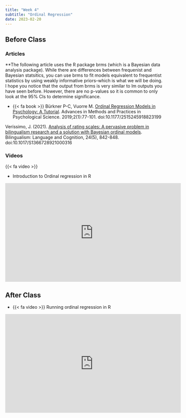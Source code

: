 ```yaml
---
title: "Week 4"
subtitle: "Ordinal Regression"
date: 2023-02-20
---
```


## Before Class

### Articles

**The following article uses the R package brms (which is a Bayesian data analysis package). While there are differences between frequenist and Bayesian statsitics, you can use brms to fit models equivalent to frequentist statistics by using weakly informative priors--which is what we will be doing. I hope you notice that the output from brms is very similar to lm outputs you have seen before. However, there are no p-values so it is common to only look at the 95% CIs to determine significance.

- {{< fa book >}}
Bürkner P-C, Vuorre M. [Ordinal Regression Models in Psychology: A Tutorial](https://journals.sagepub.com/doi/epub/10.1177/2515245918823199). Advances in Methods and Practices in Psychological Science. 2019;2(1):77-101. doi:10.1177/2515245918823199

Veríssimo, J. (2021). [Analysis of rating scales: A pervasive problem in bilingualism research and a solution with Bayesian ordinal models](https://files.osf.io/v1/resources/4m2ap/providers/osfstorage/6013ef9a75226b05015161a6?action=download&direct&version=2). Bilingualism: Language and Cognition, 24(5), 842-848. doi:10.1017/S1366728921000316

### Videos

{{< fa video >}}

- Introduction to Ordinal regression in R 

<iframe width="560" height="315" src="https://www.youtube.com/embed/jWIJ7P1G9P4" title="YouTube video player" frameborder="0" allow="accelerometer; autoplay; clipboard-write; encrypted-media; gyroscope; picture-in-picture; web-share" allowfullscreen></iframe>

## After Class

- {{< fa video >}} Running ordinal regression in R

<iframe width="560" height="315" src="https://www.youtube.com/embed/rrRrI9gElYA" title="YouTube video player" frameborder="0" allow="accelerometer; autoplay; clipboard-write; encrypted-media; gyroscope; picture-in-picture; web-share" allowfullscreen></iframe>
